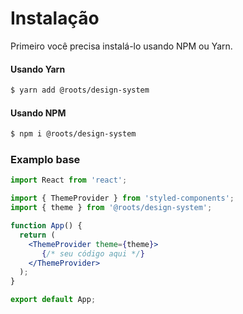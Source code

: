 
<Meta title="Documentação/Instalação" />

# Instalação

Primeiro você precisa instalá-lo usando NPM ou Yarn.

#### Usando Yarn

```sh
$ yarn add @roots/design-system
```

#### Usando NPM

```sh
$ npm i @roots/design-system
```


### Examplo base

```jsx
import React from 'react';

import { ThemeProvider } from 'styled-components';
import { theme } from '@roots/design-system';

function App() {
  return (
    <ThemeProvider theme={theme}>
       {/* seu código aqui */}
    </ThemeProvider>
  );
}

export default App;
```



